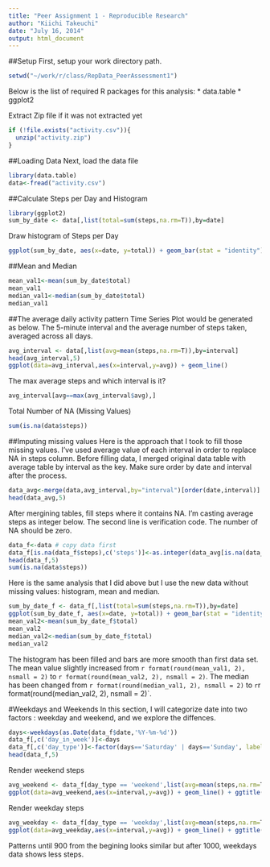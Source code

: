 ```yaml
---
title: "Peer Assignment 1 - Reproducible Research"
author: "Kiichi Takeuchi"
date: "July 16, 2014"
output: html_document
---
```


##Setup
First, setup your work directory path.

```r
setwd("~/work/r/class/RepData_PeerAssessment1")
```

Below is the list of required R packages for this analysis:
* data.table
* ggplot2

Extract Zip file if it was not extracted yet
```r
if (!file.exists("activity.csv")){
  unzip("activity.zip")
}
```

##Loading Data
Next, load the data file
```r
library(data.table)
data<-fread("activity.csv")
```

##Calculate Steps per Day and Histogram
```r
library(ggplot2)
sum_by_date <- data[,list(total=sum(steps,na.rm=T)),by=date]
```

Draw histogram of Steps per Day
```r
ggplot(sum_by_date, aes(x=date, y=total)) + geom_bar(stat = "identity") + theme(axis.text.x = element_text(angle = 90,hjust = 1))# + coord_flip()# + scale_x_reverse() 
```

##Mean and Median
```r
mean_val1<-mean(sum_by_date$total)
mean_val1
median_val1<-median(sum_by_date$total)
median_val1
```

##The average daily activity pattern
Time Series Plot would be generated as below. The 5-minute interval and the average number of steps taken, averaged across all days.

```r
avg_interval <- data[,list(avg=mean(steps,na.rm=T)),by=interval]
head(avg_interval,5)
ggplot(data=avg_interval,aes(x=interval,y=avg)) + geom_line()
```

The max average steps and which interval is it?
```r
avg_interval[avg==max(avg_interval$avg),]
```


Total Number of NA (Missing Values)
```r
sum(is.na(data$steps))
```

##Imputing missing values
Here is the approach that I took to fill those missing values. I've used average value of each interval in order to replace NA in steps column. Before filling data, I merged original data table with average table by interval as the key. Make sure order by date and interval after the process.
```r
data_avg<-merge(data,avg_interval,by="interval")[order(date,interval)]
head(data_avg,5)
```
After mergining tables, fill steps where it contains NA. I'm casting average steps as integer below. The second line is verification code. The number of NA should be zero.
```r
data_f<-data # copy data first
data_f[is.na(data_f$steps),c('steps')]<-as.integer(data_avg[is.na(data_f$steps),avg])
head(data_f,5)
sum(is.na(data$steps))
```

Here is the same analysis that I did above but I use the new data without missing values: histogram, mean and median.
```r
sum_by_date_f <- data_f[,list(total=sum(steps,na.rm=T)),by=date]
ggplot(sum_by_date_f, aes(x=date, y=total)) + geom_bar(stat = "identity") + theme(axis.text.x = element_text(angle = 90,hjust = 1))# + coord_flip()# + scale_x_reverse() 
mean_val2<-mean(sum_by_date_f$total)
mean_val2
median_val2<-median(sum_by_date_f$total)
median_val2
```

The histogram has been filled and bars are more smooth than first data set. The mean value slightly increased from `r format(round(mean_val1, 2), nsmall = 2)` to `r format(round(mean_val2, 2), nsmall = 2)`. The median has been changed from `r format(round(median_val1, 2), nsmall = 2)` to `r `r format(round(median_val2, 2), nsmall = 2)`. 


#Weekdays and Weekends
In this section, I will categorize date into two factors : weekday and weekend, and we explore the diffences.

```r
days<-weekdays(as.Date(data_f$date,'%Y-%m-%d'))
data_f[,c('day_in_week')]<-days
data_f[,c('day_type')]<-factor(days=='Saturday' | days=='Sunday', labels=c('weekday','weekend'))
head(data_f,5)
```

Render weekend steps
```r
avg_weekend <- data_f[day_type == 'weekend',list(avg=mean(steps,na.rm=T)),by=interval]
ggplot(data=avg_weekend,aes(x=interval,y=avg)) + geom_line() + ggtitle("Average steps in Weekends")
```

Render weekday steps
```r

avg_weekday <- data_f[day_type == 'weekday',list(avg=mean(steps,na.rm=T)),by=interval]
ggplot(data=avg_weekday,aes(x=interval,y=avg)) + geom_line() + ggtitle("Average steps in Weekdays")
```

Patterns until 900 from the begining looks similar but after 1000, weekdays data shows less steps. 





